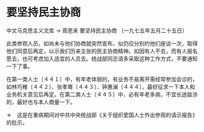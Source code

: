 # 要坚持民主协商

中文马克思主义文库 -> 周恩来
要坚持民主协商
（一九七五年五月二十五日）

此类参观人员，如尚未与他们协商就突然宣布，似仍应分别约他们座谈一次，取得他们同意后再定，以示我们历来主张的民主协商精神。如因有人不去，而有人报名愿去，也可考虑加入适宜的人员去。统战部同志请多采取这种工作方式，不要通知一下了事。

在第一类人士〔４４１〕中，有年老体弱的，有业务不易离开需经常参加会诊的，如林巧稚〔４４２〕、张孝骞〔４４３〕、钟惠澜〔４４４〕，最好征求一下本人和业务机关意见后再定。在第二类人士〔４４５〕中，必有年老多病，不宜长途跋涉的，最好也与本人商量一下。

＊　这是在重病期间对中共中央统战部《关于组织爱国人士外出参观的请示报告》的批示。


